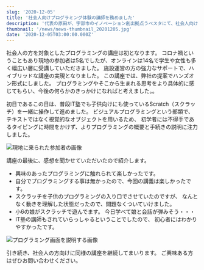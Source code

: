 ```yaml
---
slug: '2020-12-05'
title: '社会人向けプログラミング体験の講師を務めました'
description: '代表の原田が、宇部市のイノベーション創出拠点うべスタにて、社会人向けプログラミング体験講座の講師を務めました。'
thumbnail: '/news/news-thumbnail_20201205.jpg'
date: '2020-12-05T03:00:00.000Z'
---
```


社会人の方を対象としたプログラミングの講座は初となります。
コロナ禍ということもあり現地の参加者は5名でしたが、オンラインは14名で学生や女性も多く幅広い層に受講していただきました。
施設運営の方の強力なサポートで、ハイブリッドな講座の実現となりました。
この講座では、弊社の提案でハンズオン形式にしました。
プログラミングやそこから生まれる思考をより具体的に感じてもらい、今後の何らかのきっかけになればと考えました。。

初日であるこの日は、普段IT塾でも子供向けにも使っているScratch（スクラッチ）を一緒に操作して進めました。
 ビジュアルプログラミングという部類で、テキストではなく視覚的なオブジェクトを用いるため、
 初学者には不得手であるタイピングに時間をかけず、よりプログラミングの概要と手続きの説明に注力しました。

![現地に来られた参加者の画像](/news/news-image_20201205-1.jpg)

講座の最後に、感想を聞かせていただいたので紹介します。
- 興味のあったプログラミングに触れられて楽しかったです。
- 自分でプログラミングする事は無かったので、今回の講義は楽しかったです。
- スクラッチを子供のプログラミングの入り口でさせていたのですが、 なんとなく動きを理解した状態だったので、問題なくついていけました。
- 小6の娘がスクラッチで遊んでます。 今日学べて娘と会話が弾みそう・・・
- IT塾の講師もされていらっしゃるということでしたので、 初心者にはわかりやすかったです。

![プログラミング画面を説明する画像](/news/news-image_20201205-2.jpg)

引き続き、社会人の方向けに同様の講座を継続してまいります。
ご興味ある方はぜひお問い合わせください。

